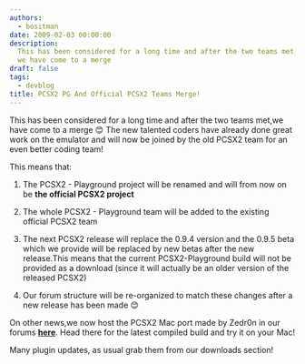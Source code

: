 ```yaml
---
authors:
  - bositman
date: 2009-02-03 00:00:00
description:
  This has been considered for a long time and after the two teams met,
  we have come to a merge
draft: false
tags:
  - devblog
title: PCSX2 PG And Official PCSX2 Teams Merge!
---
```


This has been considered for a long time and after the two teams met,we
have come to a merge
😊 The new talented coders have already done great
work on the emulator and will now be joined by the old PCSX2 team for an
even better coding team!

<!-- truncate -->

This means that:

1. The PCSX2 - Playground project will be renamed and will from now on be
   **the official PCSX2 project**

2. The whole PCSX2 - Playground team will be added to the existing
   official PCSX2 team

3. The next PCSX2 release will replace the 0.9.4 version and the 0.9.5
   beta which we provide will be replaced by new betas after the new
   release.This means that the current PCSX2-Playground build will not be
   provided as a download (since it will actually be an older version of
   the released PCSX2)

4. Our forum structure will be re-organized to match these changes after
   a new release has been made
   😊

On other news,we now host the PCSX2 Mac port made by Zedr0n in our
forums **[here](http://forums.pcsx2.net/forum-61.html)**. Head there
for the latest compiled build and try it on your Mac!

Many plugin updates, as usual grab them from our downloads section!
